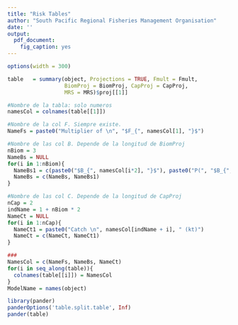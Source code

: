 ---
title: "Risk Tables"
author: "South Pacific Regional Fisheries Management Organisation"
date: ''
output:
  pdf_document:
    fig_caption: yes
---

```{r set-options, echo=FALSE, cache=FALSE}
options(width = 300)
```

```{r pander, echo=FALSE, results='asis'}
table   = summary(object, Projections = TRUE, Fmult = Fmult,
                  BiomProj = BiomProj, CapProj = CapProj, 
                  MRS = MRS)$proj[[1]]

#Nombre de la tabla: solo numeros
namesCol = colnames(table[[1]])

#Nombre de la col F. Siempre existe.
NameFs = paste0("Multiplier of \n", "$F_{", namesCol[1], "}$")

#Nombre de las col B. Depende de la longitud de BiomProj
nBiom = 3
NameBs = NULL
for(i in 1:nBiom){
  NameBs1 = c(paste0("$B_{", namesCol[i*2], "}$"), paste0("P(", "$B_{", namesCol[i*2+1], "}$", " > ", "$B_{MSY}$) %"))
  NameBs = c(NameBs, NameBs1)
}

#Nombre de las col C. Depende de la longitud de CapProj
nCap = 2
indName = 1 + nBiom * 2
NameCt = NULL
for(i in 1:nCap){
  NameCt1 = paste0("Catch \n", namesCol[indName + i], " (kt)")
  NameCt = c(NameCt, NameCt1)
}

###
NamesCol = c(NameFs, NameBs, NameCt)
for(i in seq_along(table)){
  colnames(table[[i]]) = NamesCol  
}
ModelName = names(object)

library(pander)
panderOptions('table.split.table', Inf)
pander(table)
```